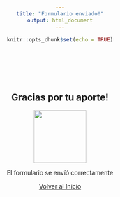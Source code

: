 ```yaml
---
title: "Formulario enviado!"
output: html_document
---
```


<style>
body {
  text-align: center;
}
</style>

```r
knitr::opts_chunk$set(echo = TRUE)
```

<style>
  h1.title { display: none; }
</style>

<br>
<br>
<br>
<br>

## **Gracias por tu aporte!**

<img src="pics/tick.png" width="120px"/>

El formulario se envíó correctamente

[Volver al Inicio](./)
